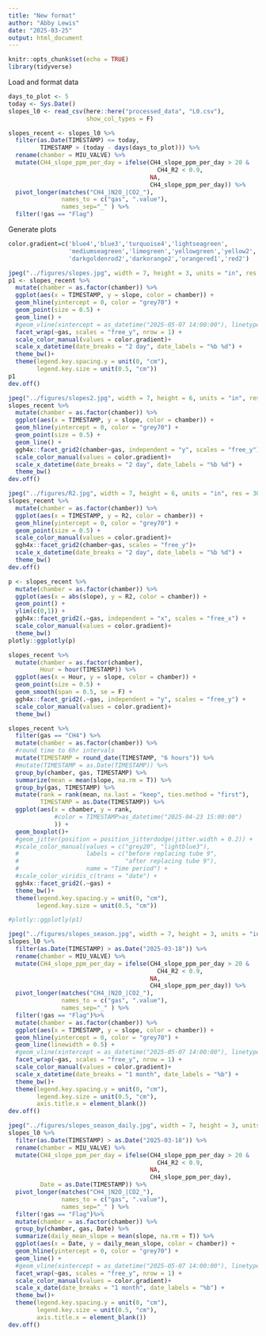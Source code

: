 ```yaml
---
title: "New format"
author: "Abby Lewis"
date: "2025-03-25"
output: html_document
---
```


```r
knitr::opts_chunk$set(echo = TRUE)
library(tidyverse)
```

Load and format data

```r
days_to_plot <- 5
today <- Sys.Date()
slopes_l0 <- read_csv(here::here("processed_data", "L0.csv"), 
                      show_col_types = F) 

slopes_recent <- slopes_l0 %>%
  filter(as.Date(TIMESTAMP) <= today,
         TIMESTAMP > (today - days(days_to_plot))) %>% 
  rename(chamber = MIU_VALVE) %>%
  mutate(CH4_slope_ppm_per_day = ifelse(CH4_slope_ppm_per_day > 20 & 
                                          CH4_R2 < 0.9,
                                        NA, 
                                        CH4_slope_ppm_per_day)) %>%
  pivot_longer(matches("CH4_|N2O_|CO2_"), 
               names_to = c("gas", ".value"), 
               names_sep="_" ) %>%
  filter(!gas == "Flag")
```

Generate plots

```r
color.gradient=c('blue4','blue3','turquoise4','lightseagreen',
                 'mediumseagreen','limegreen','yellowgreen','yellow2',
                 'darkgoldenrod2','darkorange2','orangered1','red2')

jpeg("../figures/slopes.jpg", width = 7, height = 3, units = "in", res = 300)
p1 <- slopes_recent %>%
  mutate(chamber = as.factor(chamber)) %>%
  ggplot(aes(x = TIMESTAMP, y = slope, color = chamber)) +
  geom_hline(yintercept = 0, color = "grey70") +
  geom_point(size = 0.5) +
  geom_line() +
  #geom_vline(xintercept = as_datetime("2025-05-07 14:00:00"), linetype = "dashed", color = "grey70") +
  facet_wrap(~gas, scales = "free_y", nrow = 1) +
  scale_color_manual(values = color.gradient)+
  scale_x_datetime(date_breaks = "2 day", date_labels = "%b %d") +
  theme_bw()+
  theme(legend.key.spacing.y = unit(0, "cm"),
        legend.key.size = unit(0.5, "cm"))
p1
dev.off()

jpeg("../figures/slopes2.jpg", width = 7, height = 6, units = "in", res = 300)
slopes_recent %>%
  mutate(chamber = as.factor(chamber)) %>%
  ggplot(aes(x = TIMESTAMP, y = slope, color = chamber)) +
  geom_hline(yintercept = 0, color = "grey70") +
  geom_point(size = 0.5) +
  geom_line() +
  ggh4x::facet_grid2(chamber~gas, independent = "y", scales = "free_y") +
  scale_color_manual(values = color.gradient)+
  scale_x_datetime(date_breaks = "2 day", date_labels = "%b %d") +
  theme_bw()
dev.off()

jpeg("../figures/R2.jpg", width = 7, height = 6, units = "in", res = 300)
slopes_recent %>%
  mutate(chamber = as.factor(chamber)) %>%
  ggplot(aes(x = TIMESTAMP, y = R2, color = chamber)) +
  geom_hline(yintercept = 0, color = "grey70") +
  geom_point(size = 0.5) +
  scale_color_manual(values = color.gradient)+
  ggh4x::facet_grid2(chamber~gas, scales = "free_y")+
  scale_x_datetime(date_breaks = "2 day", date_labels = "%b %d") +
  theme_bw()
dev.off()

p <- slopes_recent %>% 
  mutate(chamber = as.factor(chamber)) %>%
  ggplot(aes(x = abs(slope), y = R2, color = chamber)) +
  geom_point() +
  ylim(c(0,1)) +
  ggh4x::facet_grid2(.~gas, independent = "x", scales = "free_x") +
  scale_color_manual(values = color.gradient)+
  theme_bw()
plotly::ggplotly(p)

slopes_recent %>%
  mutate(chamber = as.factor(chamber),
         Hour = hour(TIMESTAMP)) %>%
  ggplot(aes(x = Hour, y = slope, color = chamber)) +
  geom_point(size = 0.5) +
  geom_smooth(span = 0.5, se = F) +
  ggh4x::facet_grid2(.~gas, independent = "y", scales = "free_y") +
  scale_color_manual(values = color.gradient)+
  theme_bw()

slopes_recent %>%
  filter(gas == "CH4") %>%
  mutate(chamber = as.factor(chamber)) %>%
  #round time to 6hr intervals
  mutate(TIMESTAMP = round_date(TIMESTAMP, "6 hours")) %>%
  #mutate(TIMESTAMP = as.Date(TIMESTAMP)) %>%
  group_by(chamber, gas, TIMESTAMP) %>%
  summarize(mean = mean(slope, na.rm = T)) %>%
  group_by(gas, TIMESTAMP) %>%
  mutate(rank = rank(mean, na.last = "keep", ties.method = "first"),
         TIMESTAMP = as.Date(TIMESTAMP)) %>%
  ggplot(aes(x = chamber, y = rank, 
             #color = TIMESTAMP>as_datetime("2025-04-23 15:00:00")
             )) +
  geom_boxplot()+
  #geom_jitter(position = position_jitterdodge(jitter.width = 0.2)) +
  #scale_color_manual(values = c("grey20", "lightblue3"),
  #                   labels = c("before replacing tube 9",
  #                              "after replacing tube 9"),
  #                   name = "Time period") +
  #scale_color_viridis_c(trans = "date") +
  ggh4x::facet_grid2(.~gas) +
  theme_bw()+
  theme(legend.key.spacing.y = unit(0, "cm"),
        legend.key.size = unit(0.5, "cm"))

#plotly::ggplotly(p1)

jpeg("../figures/slopes_season.jpg", width = 7, height = 3, units = "in", res = 300)
slopes_l0 %>%
  filter(as.Date(TIMESTAMP) > as.Date("2025-03-18")) %>% 
  rename(chamber = MIU_VALVE) %>%
  mutate(CH4_slope_ppm_per_day = ifelse(CH4_slope_ppm_per_day > 20 & 
                                          CH4_R2 < 0.9,
                                        NA, 
                                        CH4_slope_ppm_per_day)) %>%
  pivot_longer(matches("CH4_|N2O_|CO2_"), 
               names_to = c("gas", ".value"), 
               names_sep="_" ) %>%
  filter(!gas == "Flag")%>%
  mutate(chamber = as.factor(chamber)) %>%
  ggplot(aes(x = TIMESTAMP, y = slope, color = chamber)) +
  geom_hline(yintercept = 0, color = "grey70") +
  geom_line(linewidth = 0.5) +
  #geom_vline(xintercept = as_datetime("2025-05-07 14:00:00"), linetype = "dashed", color = "grey70") +
  facet_wrap(~gas, scales = "free_y", nrow = 1) +
  scale_color_manual(values = color.gradient)+
  scale_x_datetime(date_breaks = "1 month", date_labels = "%b") +
  theme_bw()+
  theme(legend.key.spacing.y = unit(0, "cm"),
        legend.key.size = unit(0.5, "cm"),
        axis.title.x = element_blank())
dev.off()

jpeg("../figures/slopes_season_daily.jpg", width = 7, height = 3, units = "in", res = 300)
slopes_l0 %>%
  filter(as.Date(TIMESTAMP) > as.Date("2025-03-18")) %>% 
  rename(chamber = MIU_VALVE) %>%
  mutate(CH4_slope_ppm_per_day = ifelse(CH4_slope_ppm_per_day > 20 & 
                                          CH4_R2 < 0.9,
                                        NA, 
                                        CH4_slope_ppm_per_day),
         Date = as.Date(TIMESTAMP)) %>%
  pivot_longer(matches("CH4_|N2O_|CO2_"), 
               names_to = c("gas", ".value"), 
               names_sep="_" ) %>%
  filter(!gas == "Flag")%>%
  mutate(chamber = as.factor(chamber)) %>%
  group_by(chamber, gas, Date) %>%
  summarize(daily_mean_slope = mean(slope, na.rm = T)) %>%
  ggplot(aes(x = Date, y = daily_mean_slope, color = chamber)) +
  geom_hline(yintercept = 0, color = "grey70") +
  geom_line() +
  #geom_vline(xintercept = as_datetime("2025-05-07 14:00:00"), linetype = "dashed", color = "grey70") +
  facet_wrap(~gas, scales = "free_y", nrow = 1) +
  scale_color_manual(values = color.gradient)+
  scale_x_date(date_breaks = "1 month", date_labels = "%b") +
  theme_bw()+
  theme(legend.key.spacing.y = unit(0, "cm"),
        legend.key.size = unit(0.5, "cm"),
        axis.title.x = element_blank())
dev.off()
```


